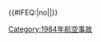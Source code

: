 {{航空事故
| year = 1984
| col1 = 
* 1月10日：'''[[1984年巴爾幹保加利亞航空圖-134空難|巴爾幹保加利亞航空圖-134型]]'''
* 3月22日：[[西太平洋航空501號班機事故|西太平洋航空501號班機]]
* 8月2日：[[別克斯空中連結901A號班機空難|別克斯空中連結901A號班機]]
| col2 = 
* 8月5日：[[1984年孟加拉航空福克F27空難|孟加拉航空註冊編號S2-ABJ]]
* 8月30日：[[喀麥隆航空786號班機空難|喀麥隆航空786號班機]]
* 9月18日：'''[[厄瓜多爾航空服務767-103號班機空難|厄瓜多爾航空服務767-103號班機]]'''
| col3 = 
* 10月11日：'''[[蘇聯民航3352號班機空難|蘇聯民航3352號班機]]†'''
* 12月6日：[[普羅溫斯敦-波士頓航空1039號班機空難|普羅溫斯敦-波士頓航空1039號班機]]
* 12月23日：'''[[蘇聯民航3519號班機空難|蘇聯民航3519號班機]]'''
}}<includeonly>{{#IFEQ:{{{cat}}}|no||[[Category:1984年航空事故]]}}</includeonly><noinclude>{{Documentation}}</noinclude>